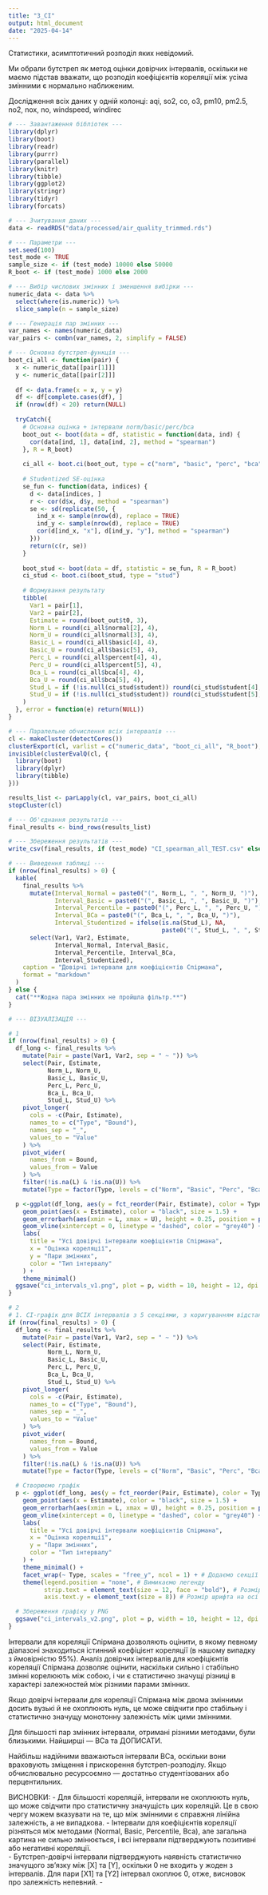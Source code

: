 ```yaml
---
title: "3_CI"
output: html_document
date: "2025-04-14"
---
```


Статистики, асимптотичний розподiл яких невiдомий.

Ми обрали бутстреп як метод оцінки довірчих інтервалів, оскільки не маємо підстав вважати, що розподіл коефіцієнтів кореляції між усіма змінними є нормально наближеним. 

Дослідження всіх даних у одній колонці:	aqi, so2, co, o3, pm10, pm2.5, no2, nox, no, windspeed, windirec

```r

# --- Завантаження бібліотек ---
library(dplyr)
library(boot)
library(readr)
library(purrr)
library(parallel)
library(knitr)
library(tibble)
library(ggplot2)
library(stringr)
library(tidyr)
library(forcats)

# --- Зчитування даних ---
data <- readRDS("data/processed/air_quality_trimmed.rds")

# --- Параметри ---
set.seed(100)
test_mode <- TRUE
sample_size <- if (test_mode) 10000 else 50000
R_boot <- if (test_mode) 1000 else 2000

# --- Вибір числових змінних і зменшення вибірки ---
numeric_data <- data %>%
  select(where(is.numeric)) %>%
  slice_sample(n = sample_size)

# --- Генерація пар змінних ---
var_names <- names(numeric_data)
var_pairs <- combn(var_names, 2, simplify = FALSE)

# --- Основна бутстреп-функція ---
boot_ci_all <- function(pair) {
  x <- numeric_data[[pair[1]]]
  y <- numeric_data[[pair[2]]]
  
  df <- data.frame(x = x, y = y)
  df <- df[complete.cases(df), ]
  if (nrow(df) < 20) return(NULL)
  
  tryCatch({
    # Основна оцінка + інтервали norm/basic/perc/bca
    boot_out <- boot(data = df, statistic = function(data, ind) {
      cor(data[ind, 1], data[ind, 2], method = "spearman")
    }, R = R_boot)
    
    ci_all <- boot.ci(boot_out, type = c("norm", "basic", "perc", "bca"))
    
    # Studentized SE-оцінка
    se_fun <- function(data, indices) {
      d <- data[indices, ]
      r <- cor(d$x, d$y, method = "spearman")
      se <- sd(replicate(50, {
        ind_x <- sample(nrow(d), replace = TRUE)
        ind_y <- sample(nrow(d), replace = TRUE)
        cor(d[ind_x, "x"], d[ind_y, "y"], method = "spearman")
      }))
      return(c(r, se))
    }
    
    boot_stud <- boot(data = df, statistic = se_fun, R = R_boot)
    ci_stud <- boot.ci(boot_stud, type = "stud")
    
    # Формування результату
    tibble(
      Var1 = pair[1],
      Var2 = pair[2],
      Estimate = round(boot_out$t0, 3),
      Norm_L = round(ci_all$normal[2], 4),
      Norm_U = round(ci_all$normal[3], 4),
      Basic_L = round(ci_all$basic[4], 4),
      Basic_U = round(ci_all$basic[5], 4),
      Perc_L = round(ci_all$percent[4], 4),
      Perc_U = round(ci_all$percent[5], 4),
      Bca_L = round(ci_all$bca[4], 4),
      Bca_U = round(ci_all$bca[5], 4),
      Stud_L = if (!is.null(ci_stud$student)) round(ci_stud$student[4], 4) else NA_real_,
      Stud_U = if (!is.null(ci_stud$student)) round(ci_stud$student[5], 4) else NA_real_
    )
  }, error = function(e) return(NULL))
}

# --- Паралельне обчислення всіх інтервалів ---
cl <- makeCluster(detectCores())
clusterExport(cl, varlist = c("numeric_data", "boot_ci_all", "R_boot"), envir = environment())
invisible(clusterEvalQ(cl, {
  library(boot)
  library(dplyr)
  library(tibble)
}))

results_list <- parLapply(cl, var_pairs, boot_ci_all)
stopCluster(cl)

# --- Об'єднання результатів ---
final_results <- bind_rows(results_list)

# --- Збереження результатів ---
write_csv(final_results, if (test_mode) "CI_spearman_all_TEST.csv" else "CI_spearman_all_FULL.csv")

# --- Виведення таблиці ---
if (nrow(final_results) > 0) {
  kable(
    final_results %>%
      mutate(Interval_Normal = paste0("(", Norm_L, ", ", Norm_U, ")"),
             Interval_Basic = paste0("(", Basic_L, ", ", Basic_U, ")"),
             Interval_Percentile = paste0("(", Perc_L, ", ", Perc_U, ")"),
             Interval_BCa = paste0("(", Bca_L, ", ", Bca_U, ")"),
             Interval_Studentized = ifelse(is.na(Stud_L), NA,
                                           paste0("(", Stud_L, ", ", Stud_U, ")"))) %>%
      select(Var1, Var2, Estimate,
             Interval_Normal, Interval_Basic,
             Interval_Percentile, Interval_BCa,
             Interval_Studentized),
    caption = "Довірчі інтервали для коефіцієнтів Спірмана",
    format = "markdown"
  )
} else {
  cat("**Жодна пара змінних не пройшла фільтр.**")
}

# --- ВІЗУАЛІЗАЦІЯ ---

# 1
if (nrow(final_results) > 0) {
  df_long <- final_results %>%
    mutate(Pair = paste(Var1, Var2, sep = " ~ ")) %>%
    select(Pair, Estimate,
           Norm_L, Norm_U,
           Basic_L, Basic_U,
           Perc_L, Perc_U,
           Bca_L, Bca_U,
           Stud_L, Stud_U) %>%
    pivot_longer(
      cols = -c(Pair, Estimate),
      names_to = c("Type", "Bound"),
      names_sep = "_",
      values_to = "Value"
    ) %>%
    pivot_wider(
      names_from = Bound,
      values_from = Value
    ) %>%
    filter(!is.na(L) & !is.na(U)) %>%
    mutate(Type = factor(Type, levels = c("Norm", "Basic", "Perc", "Bca", "Stud")))

  p <-ggplot(df_long, aes(y = fct_reorder(Pair, Estimate), color = Type)) +
    geom_point(aes(x = Estimate), color = "black", size = 1.5) +
    geom_errorbarh(aes(xmin = L, xmax = U), height = 0.25, position = position_dodge(width = 0.7)) +
    geom_vline(xintercept = 0, linetype = "dashed", color = "grey40") +
    labs(
      title = "Усі довірчі інтервали коефіцієнтів Спірмана",
      x = "Оцінка кореляції",
      y = "Пари змінних",
      color = "Тип інтервалу"
    ) +
    theme_minimal()
  ggsave("ci_intervals_v1.png", plot = p, width = 10, height = 12, dpi = 300)
}

# 2
# 1. CI-графік для ВСІХ інтервалів з 5 секціями, з коригуванням відстаней
if (nrow(final_results) > 0) {
  df_long <- final_results %>%
    mutate(Pair = paste(Var1, Var2, sep = " ~ ")) %>%
    select(Pair, Estimate,
           Norm_L, Norm_U,
           Basic_L, Basic_U,
           Perc_L, Perc_U,
           Bca_L, Bca_U,
           Stud_L, Stud_U) %>%
    pivot_longer(
      cols = -c(Pair, Estimate),
      names_to = c("Type", "Bound"),
      names_sep = "_",
      values_to = "Value"
    ) %>%
    pivot_wider(
      names_from = Bound,
      values_from = Value
    ) %>%
    filter(!is.na(L) & !is.na(U)) %>%
    mutate(Type = factor(Type, levels = c("Norm", "Basic", "Perc", "Bca", "Stud")))

  # Створюємо графік
  p <- ggplot(df_long, aes(y = fct_reorder(Pair, Estimate), color = Type)) +
    geom_point(aes(x = Estimate), color = "black", size = 1.5) +
    geom_errorbarh(aes(xmin = L, xmax = U), height = 0.25, position = position_dodge(width = 0.7)) +
    geom_vline(xintercept = 0, linetype = "dashed", color = "grey40") +
    labs(
      title = "Усі довірчі інтервали коефіцієнтів Спірмана",
      x = "Оцінка кореляції",
      y = "Пари змінних",
      color = "Тип інтервалу"
    ) +
    theme_minimal() +
    facet_wrap(~ Type, scales = "free_y", ncol = 1) + # Додаємо секції для кожного типу інтервалу
    theme(legend.position = "none", # Вимикаємо легенду
          strip.text = element_text(size = 12, face = "bold"), # Розмір шрифта для заголовків
          axis.text.y = element_text(size = 8)) # Розмір шрифта на осі Y

  # Збереження графіку у PNG
  ggsave("ci_intervals_v2.png", plot = p, width = 10, height = 12, dpi = 300)
}

```

Інтервали для кореляції Спірмана дозволяють оцінити, в якому певному діапазоні знаходиться істинний коефіцієнт кореляції (в нашому випадку з ймовірністю 95%). Аналіз довірчих інтервалів для коефіцієнтів кореляції Спірмана дозволяє оцінити, наскільки сильно і стабільно змінні корелюють між собою, і чи є статистично значущі різниці в характері залежностей між різними парами змінних.

Якщо довірчі інтервали для кореляції Спірмана між двома змінними досить вузькі й не охоплюють нуль, це може свідчити про стабільну і статистично значущу монотонну залежність між цими змінними.

Для більшості пар змінних інтервали, отримані різними методами, були близькими. Найширші —  BCa та ДОПИСАТИ. 

Найбільш надійними вважаються інтервали BCa, оскільки вони враховують зміщення і прискорення бутстреп-розподілу. Якщо обчислювально ресурсоємно — достатньо студентізованих або перцентильних. 

ВИСНОВКИ: 
 - Для більшості кореляцій, інтервали не охоплюють нуль, що може свідчити про статистичну значущість цих кореляцій. Це в свою чергу можем вказувати на те, що між змінними є справжня лінійна залежність, а не випадкова.
 - Інтервали для коефіцієнтів кореляції різняться між методами (Normal, Basic, Percentile, Bca), але загальна картина не сильно змінюється, і всі інтервали підтверджують позитивні або негативні кореляції.  
 - Бутстреп-довірчі інтервали підтверджують наявність статистично значущого зв’язку між [X] та [Y], оскільки 0 не входить у жоден з інтервалів. Для пари [X1] та [Y2] інтервал охоплює 0, отже, висновок про залежність непевний.
 -

